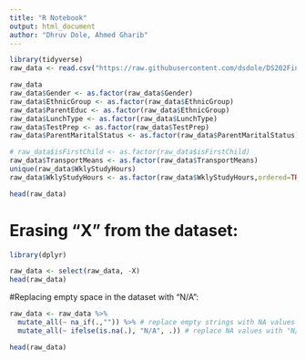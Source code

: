 ```yaml
---
title: "R Notebook"
output: html_document
author: "Dhruv Dole, Ahmed Gharib"
---
```

```r
library(tidyverse)
raw_data <- read.csv("https://raw.githubusercontent.com/dsdole/DS202Final/main/data/Expanded_data_with_more_features.csv")
```
```r
raw_data
raw_data$Gender <- as.factor(raw_data$Gender)
raw_data$EthnicGroup <- as.factor(raw_data$EthnicGroup)
raw_data$ParentEduc <- as.factor(raw_data$EthnicGroup)
raw_data$LunchType <- as.factor(raw_data$LunchType)
raw_data$TestPrep <- as.factor(raw_data$TestPrep)
raw_data$ParentMaritalStatus <- as.factor(raw_data$ParentMaritalStatus)

# raw_data$isFirstChild <- as.factor(raw_data$isFirstChild)
raw_data$TransportMeans <- as.factor(raw_data$TransportMeans)
unique(raw_data$WklyStudyHours)
raw_data$WklyStudyHours <- as.factor(raw_data$WklyStudyHours,ordered=TRUE,levels=c("< 5", "5 - 10", "> 10"))
```

```r
head(raw_data)
```
# Erasing "X" from the dataset:
```r
library(dplyr)

raw_data <- select(raw_data, -X)
head(raw_data)
```
#Replacing empty space in the dataset with "N/A":
```r
raw_data <- raw_data %>%
  mutate_all(~ na_if(.,"")) %>% # replace empty strings with NA values
  mutate_all(~ ifelse(is.na(.), "N/A", .)) # replace NA values with "N/A"

head(raw_data)
```

